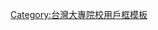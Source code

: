 {{Userbox
  |id=<!-- 合理使用文件：National_Taiwan_University_logo.jpg -->[[File:Luce Memorial Chapel - Tunghai University - DSC01696.JPG|65px]]
  |id-c=#002FA7
  |info=這名用戶是'''[[東海大學 (台灣)|<span style="color:#FFFF00">東海大學]]</span>'''的學生、校友或教職人員。
  |info-c=#002FA7
  |info-fc=#FFFF00
  |info-s=10
  |border-c=#002FA7
  |border-s=2
  |usercategory=東海大學維基人 (臺灣)
}}
<noinclude>
[[Category:台灣大專院校用戶框模板]]
</noinclude>